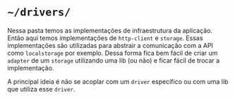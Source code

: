 # `~/drivers/`

Nessa pasta temos as implementações de infraestrutura da aplicação.
Então aqui temos implementações de `http-client` e `storage`.
Essas implementações são utilizadas para abstrair a comunicação com a API como `localstorage` por exemplo.
Dessa forma fica bem fácil de criar um `adapter` de um `storage` utilizando uma lib (ou não) e ficar fácil de trocar a
implementação.

A principal ideia é não se acoplar com um `driver` específico ou com uma lib que utiliza esse `driver`.
